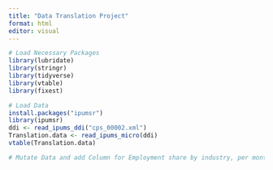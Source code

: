 ```yaml
---
title: "Data Translation Project"
format: html
editor: visual
---
```


```r
# Load Necessary Packages
library(lubridate)
library(stringr)
library(tidyverse)
library(vtable)
library(fixest)
```

```r
# Load Data
install.packages("ipumsr")
library(ipumsr)
ddi <- read_ipums_ddi("cps_00002.xml")
Translation.data <- read_ipums_micro(ddi)
vtable(Translation.data)
```

```r
# Mutate Data and add Column for Employment share by industry, per month, and a Cutoff Variable at 3.11.20

```
